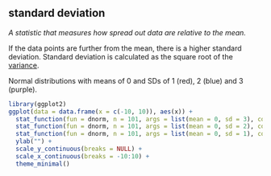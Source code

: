 ## standard deviation

<dfn>A statistic that measures how spread out data are relative to the mean.</dfn>

If the data points are further from the mean, there is a higher standard deviation. Standard deviation is calculated as the square root of the [variance](v.html#variance). 

Normal distributions with means of 0 and SDs of 1 (red), 2 (blue) and 3 (purple).

```r
library(ggplot2)
ggplot(data = data.frame(x = c(-10, 10)), aes(x)) +
  stat_function(fun = dnorm, n = 101, args = list(mean = 0, sd = 3), color = "purple", size = 2) + 
  stat_function(fun = dnorm, n = 101, args = list(mean = 0, sd = 2), color = "blue", size = 2) + 
  stat_function(fun = dnorm, n = 101, args = list(mean = 0, sd = 1), color = "red", size = 2) + 
  ylab("") +
  scale_y_continuous(breaks = NULL) +
  scale_x_continuous(breaks = -10:10) +
  theme_minimal()
```

